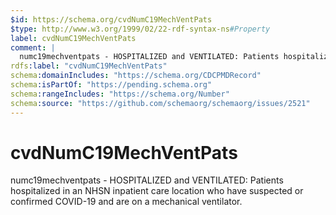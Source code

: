 ```yaml
---
$id: https://schema.org/cvdNumC19MechVentPats
$type: http://www.w3.org/1999/02/22-rdf-syntax-ns#Property
label: cvdNumC19MechVentPats
comment: |
  numc19mechventpats - HOSPITALIZED and VENTILATED: Patients hospitalized in an NHSN inpatient care location who have suspected or confirmed COVID-19 and are on a mechanical ventilator.
rdfs:label: "cvdNumC19MechVentPats"
schema:domainIncludes: "https://schema.org/CDCPMDRecord"
schema:isPartOf: "https://pending.schema.org"
schema:rangeIncludes: "https://schema.org/Number"
schema:source: "https://github.com/schemaorg/schemaorg/issues/2521"
---
```


# cvdNumC19MechVentPats

numc19mechventpats - HOSPITALIZED and VENTILATED: Patients hospitalized in an NHSN inpatient care location who have suspected or confirmed COVID-19 and are on a mechanical ventilator.

